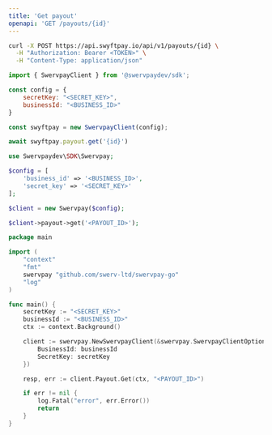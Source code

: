 ```yaml
---
title: 'Get payout'
openapi: 'GET /payouts/{id}'
---
```


<RequestExample>

```bash cURL
curl -X POST https://api.swyftpay.io/api/v1/payouts/{id} \
  -H "Authorization: Bearer <TOKEN>" \
  -H "Content-Type: application/json"
```

```javascript Node.js
import { SwervpayClient } from '@swervpaydev/sdk';

const config = {
    secretKey: "<SECRET_KEY>",
    businessId: "<BUSINESS_ID>"
}

const swyftpay = new SwervpayClient(config);

await swyftpay.payout.get('{id}')
```

```php PHP
use Swervpaydev\SDK\Swervpay;

$config = [
	'business_id' => '<BUSINESS_ID>',
	'secret_key' => '<SECRET_KEY>'
];

$client = new Swervpay($config);

$client->payout->get('<PAYOUT_ID>');
```


```go Go
package main

import (
	"context"
	"fmt"
	swervpay "github.com/swerv-ltd/swervpay-go"
	"log"
)

func main() {
	secretKey := "<SECRET_KEY>"
    businessId := "<BUSINESS_ID>"
	ctx := context.Background()

	client := swervpay.NewSwervpayClient(&swervpay.SwervpayClientOption{
        BusinessId: businessId
        SecretKey: secretKey
    })

	resp, err := client.Payout.Get(ctx, "<PAYOUT_ID>")

	if err != nil {
		log.Fatal("error", err.Error())
		return
	}
}
```

</RequestExample>
